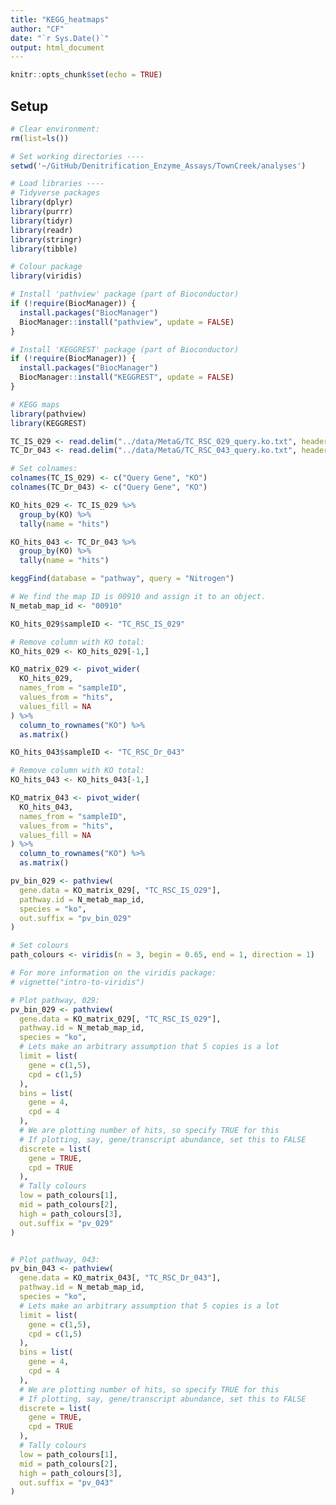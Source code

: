 ```yaml
---
title: "KEGG_heatmaps"
author: "CF"
date: "`r Sys.Date()`"
output: html_document
---
```


```r
knitr::opts_chunk$set(echo = TRUE)
```

## Setup

```r
# Clear environment:
rm(list=ls())

# Set working directories ----
setwd('~/GitHub/Denitrification_Enzyme_Assays/TownCreek/analyses')

# Load libraries ----
# Tidyverse packages
library(dplyr)
library(purrr)
library(tidyr)
library(readr)
library(stringr)
library(tibble)

# Colour package
library(viridis)

# Install 'pathview' package (part of Bioconductor)
if (!require(BiocManager)) {
  install.packages("BiocManager")
  BiocManager::install("pathview", update = FALSE)
}

# Install 'KEGGREST' package (part of Bioconductor)
if (!require(BiocManager)) {
  install.packages("BiocManager")
  BiocManager::install("KEGGREST", update = FALSE)
}

# KEGG maps
library(pathview)
library(KEGGREST)
```

```r
TC_IS_029 <- read.delim("../data/MetaG/TC_RSC_029_query.ko.txt", header = F)
TC_Dr_043 <- read.delim("../data/MetaG/TC_RSC_043_query.ko.txt", header = F)
```

```r
# Set colnames:
colnames(TC_IS_029) <- c("Query Gene", "KO")
colnames(TC_Dr_043) <- c("Query Gene", "KO")
```

```r
KO_hits_029 <- TC_IS_029 %>% 
  group_by(KO) %>%
  tally(name = "hits")

KO_hits_043 <- TC_Dr_043 %>% 
  group_by(KO) %>%
  tally(name = "hits")
```

```r
keggFind(database = "pathway", query = "Nitrogen")

# We find the map ID is 00910 and assign it to an object.
N_metab_map_id <- "00910"
```

```r
KO_hits_029$sampleID <- "TC_RSC_IS_029"

# Remove column with KO total:
KO_hits_029 <- KO_hits_029[-1,]

KO_matrix_029 <- pivot_wider(
  KO_hits_029,
  names_from = "sampleID", 
  values_from = "hits", 
  values_fill = NA
) %>% 
  column_to_rownames("KO") %>% 
  as.matrix()

KO_hits_043$sampleID <- "TC_RSC_Dr_043"

# Remove column with KO total:
KO_hits_043 <- KO_hits_043[-1,]

KO_matrix_043 <- pivot_wider(
  KO_hits_043,
  names_from = "sampleID", 
  values_from = "hits", 
  values_fill = NA
) %>% 
  column_to_rownames("KO") %>% 
  as.matrix()
```

```r
pv_bin_029 <- pathview(
  gene.data = KO_matrix_029[, "TC_RSC_IS_O29"],
  pathway.id = N_metab_map_id,
  species = "ko",
  out.suffix = "pv_bin_029"
)
```

```r
# Set colours
path_colours <- viridis(n = 3, begin = 0.65, end = 1, direction = 1)

# For more information on the viridis package: 
# vignette("intro-to-viridis")

# Plot pathway, 029:
pv_bin_029 <- pathview(
  gene.data = KO_matrix_029[, "TC_RSC_IS_029"],
  pathway.id = N_metab_map_id,
  species = "ko",
  # Lets make an arbitrary assumption that 5 copies is a lot
  limit = list(
    gene = c(1,5),
    cpd = c(1,5)
  ),
  bins = list(
    gene = 4,
    cpd = 4
  ),
  # We are plotting number of hits, so specify TRUE for this
  # If plotting, say, gene/transcript abundance, set this to FALSE
  discrete = list(
    gene = TRUE,
    cpd = TRUE
  ),
  # Tally colours
  low = path_colours[1],
  mid = path_colours[2],
  high = path_colours[3],
  out.suffix = "pv_029"
)


# Plot pathway, 043:
pv_bin_043 <- pathview(
  gene.data = KO_matrix_043[, "TC_RSC_Dr_043"],
  pathway.id = N_metab_map_id,
  species = "ko",
  # Lets make an arbitrary assumption that 5 copies is a lot
  limit = list(
    gene = c(1,5),
    cpd = c(1,5)
  ),
  bins = list(
    gene = 4,
    cpd = 4
  ),
  # We are plotting number of hits, so specify TRUE for this
  # If plotting, say, gene/transcript abundance, set this to FALSE
  discrete = list(
    gene = TRUE,
    cpd = TRUE
  ),
  # Tally colours
  low = path_colours[1],
  mid = path_colours[2],
  high = path_colours[3],
  out.suffix = "pv_043"
)

```






